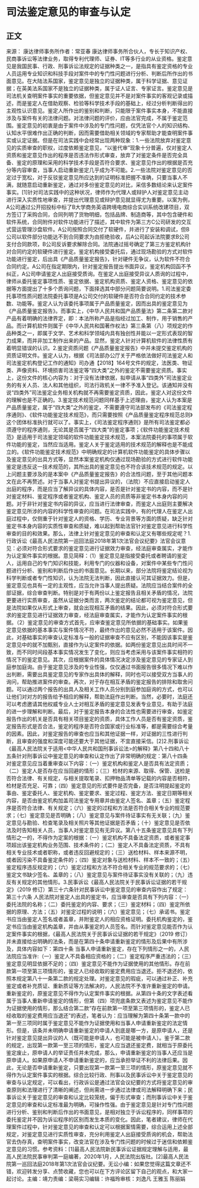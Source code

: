 # 司法鉴定意见的审查与认定
## 正文
来源： 康达律师事务所作者：常亚春 康达律师事务所合伙人，专长于知识产权、民商事诉讼等法律业务，取得专利代理师、证券、IT等多行业的从业资格。鉴定意见是我国民事、行政、刑事诉讼法规定的证据种类之一，是指具有鉴定资格的专业人员运用专业知识和科技手段对案件中的专门性问题进行分析、判断后所作出的书面意见。在大陆法系国家，鉴定意见是独立的证据种类，属于科学证据、意见证据；在英美法系国家不是独立的证据种类，属于证人证言、专家证言。鉴定意见是司法机关查明案件事实的重要依据，但鉴定意见并不是对案件事实的客观记录或描述，而是鉴定人在借助观察、检验等科学技术手段的基础上，经过分析判断得出的主观性认识意见。鉴定人所作出的鉴别和判断，只能限于案件事实本身，不能直接涉及与案件有关的法律问题。对法律问题的评价，应由法官完成，不属于鉴定范围。鉴定意见的初衷是由于案件中涉及的专门性问题，仅凭法官个人的知识结构、认知水平很难作出正确的判断，因而需要借助相关领域的专家帮助才能查明案件事实或认定证据。但是在司法实践中会经常出现两种现象：1.一些法院放弃对鉴定意见的实质审查的职权，过度依赖鉴定意见，“以鉴代审”现象十分普遍，仅对鉴定人资质和鉴定意见作出的程序是否违法作形式审查，放弃了对鉴定条件是否完全具备、鉴定的原理和采用的科学技术手段是否符合要求、鉴定意见作出的根据是否充分等内容审查，当事人启动重新鉴定几乎成为不可能。2.一些法院对鉴定意见的否定过于宽松，对于反驳鉴定意见所应达到的证明标准把握不准确，只要当事人不满，就随意启动重新鉴定，通过对多份鉴定意见的对比，采信多数结论来认定案件事实。[1]针对司法实践中的这种状况，律师作为代理人或辩护人对鉴定意见主动进行深入实质性地审查，并提出代理意见或辩护意见就显得尤为重要。以案为例，A公司通过公开招投标中标了B大学商务英语跨境电商综合实训系统改建项目，双方签订了采购合同，合同列明了货物明细，包括品牌、制造商等，其中包含硬件和软件系统，合同附件对软件功能进行了描述，其中软件为第三方C公司研发的交互式营运管理沙盘软件。A公司按照合同交付了软硬件，并进行了安装和调试，但B公司以软件部分功能达不到合同要求为由拒绝验收，后A公司起诉法院要求B公司支付合同款项，B公司反诉要求解除合同。法院通过摇号确定了第三方鉴定机构针对合同约定的软硬件进行鉴定。鉴定机构接受委托后，通过现场勘验的方式对软件功能进行鉴定，后出具《产品质量鉴定报告》，针对硬件无争议，认为软件不符合合同约定。A公司在指定期限内，针对鉴定报告提出书面异议，鉴定机构回函不予纠正，A公司申请鉴定人出庭接受质询。在鉴定人出庭接受异议人质询的过程中，律师从委托鉴定事项性质、鉴定依据、鉴定机构资质、鉴定人资格、鉴定意见的依据等方面提出了十多个质询问题，下面择选其中部分问题简要说明。1.司法鉴定委托事项性质问题法院委托事项是A公司交付的软硬件是否符合合同约定的技术参数、功能等。鉴定人认为该委托事项属于产品质量鉴定，因而出具的鉴定意见为《产品质量鉴定报告》。而事实上，《中华人民共和国产品质量法》第二条第二款对产品有着明确的法律界定，即：本法所称产品是指经过加工、制作，用于销售的产品。而计算机软件则属于《中华人民共和国著作权法》第三条第（八）项规定的作品种类之一，即属于文学、艺术和科学领域内具有独创性并能以一定形式表现的智力成果，而并非加工制作出来的产品。显然，鉴定人针对计算机软件的法律性质有着明显错误的认识。2.鉴定资质问题《产品质量鉴定报告》中并未提交鉴定机构的资质证明文件。鉴定人认为，根据《司法部办公厅关于严格依法做好司法鉴定人和司法鉴定机构登记工作的通知》司办通【2018】164号文件的规定，法医类、物证类、声像资料、环境损害司法鉴定等“四大类”之外的鉴定不需要鉴定资质。事实上，这份文件的核心内容为：对于没有法律依据，拟申请从事“四类外”司法鉴定业务的有关人员、法人和其他组织，司法行政机关一律不予准入登记。该通知并没有说“四类外”司法鉴定业务相关机构就不再需要鉴定资质，因此，鉴定人对这份文件的理解也是不正确的。3.鉴定技术规范问题同样基于上述理由，鉴定人认为本案是产品质量鉴定，属于“四大类”之外的鉴定，不需要遵守司法部发布的《司法鉴定程序通则》、《软件功能鉴定技术规范》，而只需要按照《产品质量鉴定程序规范总则》这个团体标准执行就可以了。事实上，《司法鉴定程序通则》是所有司法鉴定都必须遵守的程序通则，无论其是否属于“四大类”的鉴定事项；《软件功能鉴定技术规范》是适用于司法鉴定领域的软件功能鉴定技术规范，本案法院委托的事项属于软件功能的鉴定，当然应当适用。鉴定人关于鉴定适用的技术规范的解释也是不能成立的。《软件功能鉴定技术规范》中明确规定的计算机软件功能鉴定的具体步骤以及鉴定意见的出具方式等，显然本案鉴定机构仅通过现场勘验的方式进行软件功能鉴定是违反这一技术规范的，其所出具的鉴定意见也不符合该技术规范的规定。以上问题主要涉及的是本案中《产品质量鉴定报告》的合法性问题，至于其他问题本文在此不再赘述。对于当事人对鉴定书提出异议的，（法院）不应直接启动鉴定人出庭的程序，而是应当了解异议的具体内容，是否是针对鉴定书的内容，而不是针对鉴定材料、鉴定程序或者鉴定机构、鉴定人员的资质等非鉴定书本身内容的问题。对于非针对鉴定书内容的异议，应当进行法律审查，而鉴定人出庭则主要解决鉴定意见所涉的内容的科学性审查的问题。在司法实践中，有的代理人在鉴定人出庭过程中，仅侧重于针对鉴定人的资格、学历、专业背景等方面的质疑，缺乏针对鉴定书本身内容的实质性审查和质疑，难以起到帮助法官针对鉴定意见进行科学性审查的目的和效果。那么，法律上针对鉴定意见的审查和认定又有哪些规定呢？1.行政诉讼《最高人民法院第一巡回法庭2018年第1次法官会议纪要》法官会议意见：必须对符合形式要求的鉴定意见进行证据效力审查，经法庭审查属实，才能作为认定案件事实的根据。意见简释：（1）鉴定意见是指接受委托或者聘请的鉴定人，运用自己的专门知识和技能，利用专门的仪器和设备，对案件中某些专门性问题进行分析、鉴别和判断后作出的书面意见。长期以来，部分法院将鉴定结论视为科学判断或者专门性知识，认为法院无法判断，因此直接认可其证据效力。但是，鉴定意见也具有一定的主观性，应当允许当事人提出质疑。法院应当结合案件的全部证据，综合审查判断。特别是对于有两份以上鉴定报告且相关矛盾的情况，法院更要进行实质审查，虽然从证据分类而言，两次鉴定的结论都可视为鉴定意见，但是法院如果仅从形式上审查，就会出现相互矛盾的结果。因此，必须对符合形式要求的鉴定意见进行证据效力审查，经法庭审查属实，才能作为认定案件事实的根据。（2）鉴定意见的审查方式首先，应审查鉴定意见所依据的基础事实。如果鉴定意见依据的基本事实与案件情况不符，最终作出的意见必然不适用于该案件。因此，对基础事实的审查认定标准与一般的证据审查不应有区别，不能因该事实是鉴定意见中的就不加甄别，直接作为认定案件的依据。如两份鉴定意见出具时间不一致，而不同时间段基本事实情况发生了变化，则应当考虑采用与该案件事实相符的情况下的鉴定意见。其次，应根据案件的具体情况决定涉及鉴定意见的专家证人到庭参加庭询。由于鉴定意见涉及的专业性强，仅仅通过书面报告很多情况下难以作出判断，需要出具鉴定意见的专家作出具体的解释，同时也可以接受双方当事人的询问，帮助推进案件的审查。再次，对于存在相互矛盾的鉴定报告的排除和取舍问题。可以通过两个报告的出具人及相关工作人员分别到庭参加庭询的方式，也可以让他们对对方的报告给予相应的解释，帮助法庭作出判断。当然，必要时，法庭还可以考虑邀请其他权威专业人士对相互矛盾的鉴定意见发表专业意见，有助于法庭的进一步理解和判断。最后，对于鉴定报告本身的合法性也需要进行审查，如鉴定报告作出的机关是否具有相关项目鉴定的资质，具体工作人员是否有鉴定资质，鉴定报告形式是否合法，鉴定的程序是否符合国家或行业标准等，都是需要综合考量的因素。因此，对鉴定报告的审查也应当和其他证据一样，对证据的三性进行判断，且审查的强度和深度可能还要大于其他证据，不宜直接采信。[2]2.刑事诉讼《最高人民法院关于适用<中华人民共和国刑事诉讼法>的解释》第八十四和八十五条针对刑事诉讼中鉴定意见的审查和认定作出了非常明确的规定：第八十四条 对鉴定意见应当着重审查以下内容：（一）鉴定机构和鉴定人是否具有法定资质；（二）鉴定人是否存在应当回避的情形；（三）检材的来源、取得、保管、送检是否符合法律、有关规定，与相关提取笔录、扣押物品清单等记载的内容是否相符，检材是否充足、可靠；（四）鉴定意见的形式要件是否完备，是否注明提起鉴定的事由、鉴定委托人、鉴定机构、鉴定要求、鉴定过程、鉴定方法、鉴定日期等相关内容，是否由鉴定机构加盖司法鉴定专用章并由鉴定人签名、盖章；（五）鉴定程序是否符合法律、有关规定；（六）鉴定的过程和方法是否符合相关专业的规范要求；（七）鉴定意见是否明确；（八）鉴定意见与案件待证事实有无关联；（九）鉴定意见与勘验、检查笔录及相关照片等其他证据是否矛盾；（十）鉴定意见是否依法及时告知相关人员，当事人对鉴定意见有无异议。第八十五条鉴定意见具有下列情形之一的，不得作为定案的根据：（一）鉴定机构不具备法定资质，或者鉴定事项超出该鉴定机构业务范围、技术条件的；（二）鉴定人不具备法定资质，不具有相关专业技术或者职称，或者违反回避规定的；（三）送检材料、样本来源不明，或者因污染不具备鉴定条件的；（四）鉴定对象与送检材料、样本不一致的；（五）鉴定程序违反规定的；（六）鉴定过程和方法不符合相关专业的规范要求的；（七）鉴定文书缺少签名、盖章的；（八）鉴定意见与案件待证事实没有关联的；（九）违反有关规定的其他情形。3.民事诉讼《最高人民法院关于民事诉讼证据的若干规定》（2019 修订）第三十六条针对民事诉讼中鉴定意见的审查内容作出了规定：第三十六条 人民法院对鉴定人出具的鉴定书，应当审查是否具有下列内容：（一）委托法院的名称；（二）委托鉴定的内容、要求；（三）鉴定材料；（四）鉴定所依据的原理、方法；（五）对鉴定过程的说明；（六）鉴定意见；（七）承诺书。鉴定书应当由鉴定人签名或者盖章，并附鉴定人的相应资格证明。委托机构鉴定的，鉴定书应当由鉴定机构盖章，并由从事鉴定的人员签名。而针对鉴定意见能否作为认定案件事实的根据，《最高人民法院关于民事诉讼证据的若干规定》（2019 修订）并未直接给出明确的法条，而是在第四十条申请重新鉴定的情形及后果中有所涉及，具体内容如下：第四十条 当事人申请重新鉴定，存在下列情形之一的，人民法院应当准许:（一）鉴定人不具备相应资格的；（二）鉴定程序严重违法的；（三）鉴定意见明显依据不足的；（四）鉴定意见不能作为证据使用的其他情形。存在前款第一项至第三项情形的，鉴定人已经收取的鉴定费用应当退还。拒不退还的，依照本规定第八十一条第二款的规定处理。对鉴定意见的瑕疵，可以通过补正、补充鉴定或者补充质证、重新质证等方法解决的，人民法院不予准许重新鉴定的申请。重新鉴定的，原鉴定意见不得作为认定案件事实的根据。从第四十条的文字表述看属于当事人重新申请鉴定的情形，但第（四）项兜底条款又表述为鉴定意见不能作为证据使用的情形，那么结合第二款“存在前款第一项至第三项情形的，鉴定人已经收取的鉴定费用应当退还”的表述，笔者认为：应当理解为第四十条第一款中的第一至三项同时属于鉴定意见不能作为证据使用和当事人申请重新鉴定的法定情形。但是，该条并未明确申请重新鉴定的申请人到底是哪一方，是原申请人，还是针对鉴定意见提出异议的人（既可能是申请人，也可能是被申请人）。鉴于第二款的规定，出现第一款第一至三项的情形，鉴定人应当退还鉴定费，就相当于原委托鉴定废止，原申请人的举证责任并未完成，那么，申请重新鉴定的当事人还应当是原申请人。如果原申请人不申请重新鉴定的，应当承担举证不利的法律后果。因此，无论是否申请重新鉴定，只要出现第一款第一至三项的情形，原鉴定意见就不得作为认定案件事实的根据。综合比较行政、刑事以及民事诉讼中关于鉴定意见的审查与认定规定，可以看出，行政诉讼是通过法官会议纪要的方式将鉴定意见的审查原则和法理进行了清晰的阐述，但尚需进一步通过法律或司法解释明确下来；民事诉讼关于鉴定意见的审查和认定比较笼统，偏于形式审查；而刑事诉讼中关于鉴定意见的审查和认定标准最为明确，可操作性强。由于鉴定意见是针对专门性问题进行分析、鉴别和判断后作出的书面意见，是相对独立于诉讼程序的，同样事项的委托鉴定并不因为诉讼程序的区别而发生本质的变化。因此，笔者建议，律师在代理案件过程中，针对鉴定意见的审查和认定可以根据案情需要，综合运用上述全部规定，对鉴定意见进行实质性审查，充分利用鉴定人出庭接受质询的机会，帮助法官去伪存真，查明案件事实，改变法官在涉及专门性问题的时候过于迷信和依赖鉴定意见的习惯。参考资料：[1]最高人民法院新民事诉讼证据规定理解与适用，最高人民法院民事审判第一庭编著，2020年1月，人民法院出版社。[2]最高人民法院第一巡回法庭2018年第1次法官会议纪要。无讼小编：如果您觉得这篇文章还不错，欢迎转发分享、点赞收藏，您也可以在下方评论区留下自己的观点，和大家一起讨论。主编：靖力责编：梁萌实习编辑：许福玲审核：刘逸凡 王雅玉 陈丽娟